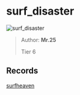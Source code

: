 
# surf_disaster

![surf_disaster](https://raw.githubusercontent.com/Sayt123/SurfMapPics/Maps-and-bonuses/csgo/surf_disaster.jpg)

> Author: **Mr.25**
>
> Tier 6

## Records

[surfheaven](https://surfheaven.eu/map/surf_disaster)
